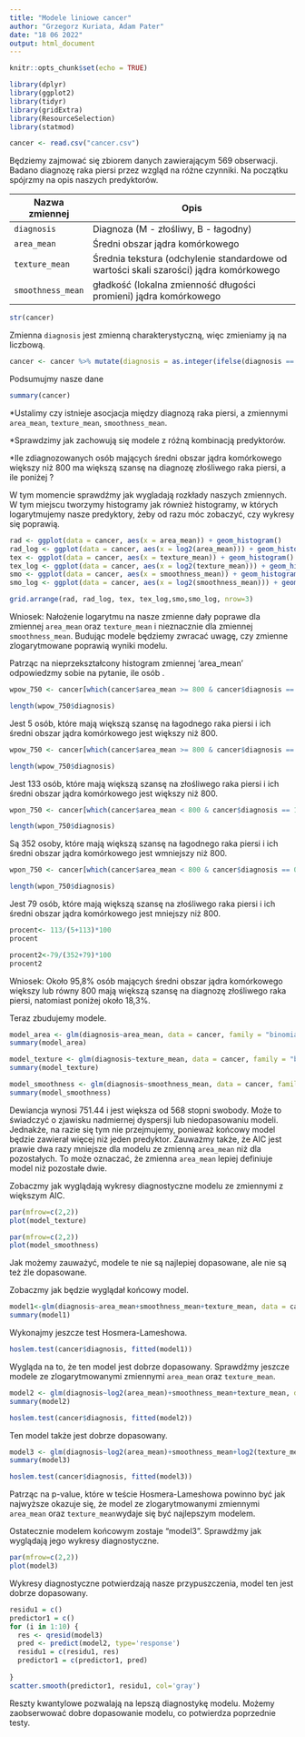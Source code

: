 ---
title: "Modele liniowe cancer"
author: "Grzegorz Kuriata, Adam Pater"
date: "18 06 2022"
output: html_document
---

```{r setup, include=FALSE}
knitr::opts_chunk$set(echo = TRUE)
```

```{r}
library(dplyr)
library(ggplot2)
library(tidyr)
library(gridExtra)
library(ResourceSelection)
library(statmod)
```

```{r}
cancer <- read.csv("cancer.csv")
```

Będziemy zajmować się zbiorem danych zawierającym 569 obserwacji. Badano diagnozę raka piersi przez wzgląd na różne czynniki. Na początku spójrzmy na opis naszych predyktorów.

Nazwa zmiennej   | Opis                                                                                   |
-----------------|----------------------------------------------------------------------------------------|
`diagnosis`      | Diagnoza (M - złośliwy, B - łagodny)                                                   |
`area_mean`      | Średni obszar jądra komórkowego                                                        |
`texture_mean`   | Średnia tekstura (odchylenie standardowe od wartości skali szarości) jądra komórkowego |
`smoothness_mean`| gładkość (lokalna zmienność długości promieni) jądra komórkowego                       |

```{r}
str(cancer)
```

Zmienna `diagnosis` jest zmienną charakterystyczną, więc zmieniamy ją na liczbową.

```{r}
cancer <- cancer %>% mutate(diagnosis = as.integer(ifelse(diagnosis == "M", "0", "1")))
```

Podsumujmy nasze dane

```{r}
summary(cancer)
```

*Ustalimy czy istnieje asocjacja między diagnozą raka piersi, a zmiennymi `area_mean`, `texture_mean`, `smoothness_mean`.

*Sprawdzimy jak zachowują się modele z różną kombinacją predyktorów.

*Ile zdiagnozowanych osób mających średni obszar jądra komórkowego większy niż 800 ma większą szansę na diagnozę złośliwego raka piersi, a ile poniżej ?



W tym momencie sprawdźmy jak wygladają rozkłady naszych zmiennych. W tym miejscu tworzymy histogramy jak również histogramy, w których logarytmujemy nasze predyktory, żeby od razu móc zobaczyć, czy wykresy się poprawią.

```{r}
rad <- ggplot(data = cancer, aes(x = area_mean)) + geom_histogram()
rad_log <- ggplot(data = cancer, aes(x = log2(area_mean))) + geom_histogram()
tex <- ggplot(data = cancer, aes(x = texture_mean)) + geom_histogram()
tex_log <- ggplot(data = cancer, aes(x = log2(texture_mean))) + geom_histogram()
smo <- ggplot(data = cancer, aes(x = smoothness_mean)) + geom_histogram()
smo_log <- ggplot(data = cancer, aes(x = log2(smoothness_mean))) + geom_histogram()

grid.arrange(rad, rad_log, tex, tex_log,smo,smo_log, nrow=3)
```

Wniosek: Nałożenie logarytmu na nasze zmienne dały poprawe dla zmiennej `area_mean` oraz `texture_mean` i nieznacznie dla zmiennej `smoothness_mean`. Budując modele będziemy zwracać uwagę, czy zmienne zlogarytmowane poprawią wyniki modelu.


Patrząc na nieprzekształcony histogram zmiennej 'area_mean' odpowiedzmy sobie na pytanie, ile osób .

```{r}
wpow_750 <- cancer[which(cancer$area_mean >= 800 & cancer$diagnosis == 1), ]

length(wpow_750$diagnosis)
```

Jest 5 osób, które mają większą szansę na łagodnego raka piersi i ich średni obszar jądra komórkowego jest większy niż 800.

```{r}
wpow_750 <- cancer[which(cancer$area_mean >= 800 & cancer$diagnosis == 0), ]

length(wpow_750$diagnosis)
```

Jest 133 osób, które mają większą szansę na złośliwego raka piersi i ich średni obszar jądra komórkowego jest większy niż 800.

```{r}
wpon_750 <- cancer[which(cancer$area_mean < 800 & cancer$diagnosis == 1), ]

length(wpon_750$diagnosis)
```

Są 352 osoby, które mają większą szansę na łagodnego raka piersi i ich średni obszar jądra komórkowego jest wmniejszy niż 800.

```{r}
wpon_750 <- cancer[which(cancer$area_mean < 800 & cancer$diagnosis == 0), ]

length(wpon_750$diagnosis)
```

Jest 79 osób, które mają większą szansę na złośliwego raka piersi i ich średni obszar jądra komórkowego jest mniejszy niż 800.

```{r}
procent<- 113/(5+113)*100
procent

```

```{r}
procent2<-79/(352+79)*100
procent2

```

Wniosek: Około 95,8% osób mających średni obszar jądra komórkowego większy lub równy 800 mają większą szansę na diagnozę złośliwego raka piersi, natomiast poniżej około 18,3%.


Teraz zbudujemy modele.

```{r}
model_area <- glm(diagnosis~area_mean, data = cancer, family = "binomial")
summary(model_area)
```

```{r}
model_texture <- glm(diagnosis~texture_mean, data = cancer, family = "binomial")
summary(model_texture)
```

```{r}
model_smoothness <- glm(diagnosis~smoothness_mean, data = cancer, family = "binomial")
summary(model_smoothness)
```

Dewiancja wynosi 751.44 i jest większa od 568 stopni swobody. Może to świadczyć o zjawisku nadmiernej dyspersji lub niedopasowaniu modeli. Jednakże, na razie się tym nie przejmujemy, ponieważ końcowy model będzie zawierał więcej niż jeden predyktor. Zauważmy także, że AIC jest prawie dwa razy mniejsze dla modelu ze zmienną `area_mean` niż dla pozostałych. To może oznaczać, że zmienna `area_mean` lepiej definiuje model niż pozostałe dwie.

Zobaczmy jak wyglądają wykresy diagnostyczne modelu ze zmiennymi z większym AIC.

```{r}
par(mfrow=c(2,2))
plot(model_texture)
```


```{r}
par(mfrow=c(2,2))
plot(model_smoothness)
```

Jak możemy zauważyć, modele te nie są najlepiej dopasowane, ale nie są też źle dopasowane.

Zobaczmy jak będzie wyglądał końcowy model.

```{r}

model1<-glm(diagnosis~area_mean+smoothness_mean+texture_mean, data = cancer, family = "binomial")
summary(model1)
```

Wykonajmy jeszcze test Hosmera-Lameshowa.

```{r}
hoslem.test(cancer$diagnosis, fitted(model1))
```

Wygląda na to, że ten model jest dobrze dopasowany.
Sprawdźmy jeszcze modele ze zlogarytmowanymi zmiennymi `area_mean` oraz `texture_mean`.

```{r}
model2 <- glm(diagnosis~log2(area_mean)+smoothness_mean+texture_mean, data = cancer, family = "binomial")
summary(model2)
```

```{r}
hoslem.test(cancer$diagnosis, fitted(model2))
```

Ten model także jest dobrze dopasowany.

```{r}
model3 <- glm(diagnosis~log2(area_mean)+smoothness_mean+log2(texture_mean), data = cancer, family = "binomial")
summary(model3)
```

```{r}
hoslem.test(cancer$diagnosis, fitted(model3))
```

Patrząc na p-value, które w teście Hosmera-Lameshowa powinno być jak najwyższe okazuje się, że model ze zlogarytmowanymi zmiennymi `area_mean` oraz `texture_mean`wydaje się być najlepszym modelem.

Ostatecznie modelem końcowym zostaje "model3". Sprawdźmy jak wyglądają jego wykresy diagnostyczne.

```{r}
par(mfrow=c(2,2))
plot(model3)
```

Wykresy diagnostyczne potwierdzają nasze przypuszczenia, model ten jest dobrze dopasowany.


```{r}
residu1 = c()
predictor1 = c()
for (i in 1:10) {
  res <- qresid(model3)
  pred <- predict(model2, type='response')
  residu1 = c(residu1, res)
  predictor1 = c(predictor1, pred)
  
}
scatter.smooth(predictor1, residu1, col='gray')

```

Reszty kwantylowe pozwalają na lepszą diagnostykę modelu. Możemy zaobserwować dobre dopasowanie modelu, co potwierdza poprzednie testy.














